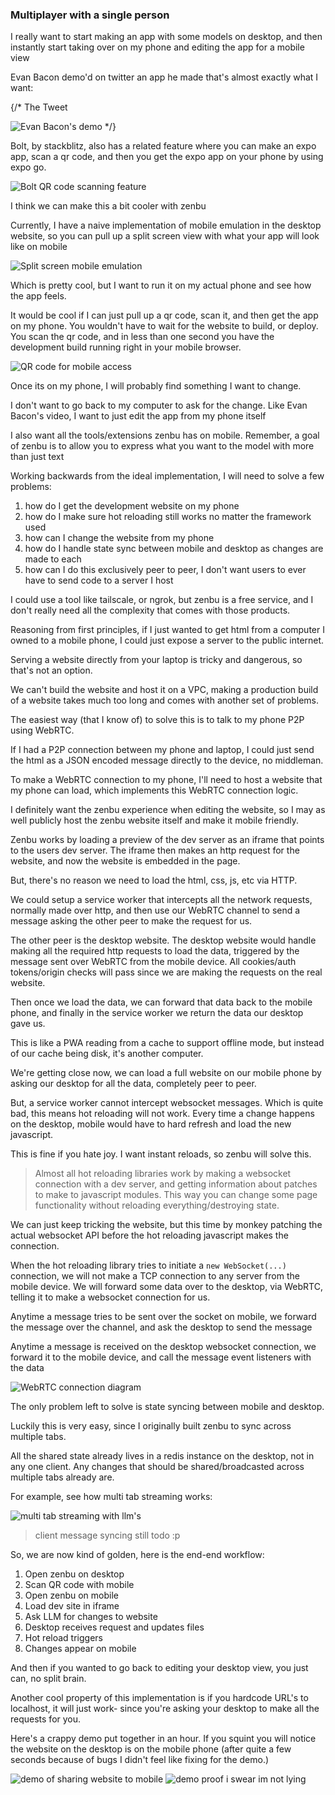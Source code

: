 
### Multiplayer with a single person

I really want to start making an app with some models on desktop, and then instantly start taking over on my phone and editing the app for a mobile view

Evan Bacon demo'd on twitter an app he made that's almost exactly what I want:

<TweetComponent id="1904548835143409948"/>
{/* <Link href="https://x.com/Baconbrix/status/1904548835143409948">The Tweet</Link>

<Image
  src="/devlog/4/bacon.png"
  alt="Evan Bacon's demo"
  width={400}
  height={300}
/> */}

Bolt, by stackblitz, also has a related feature where you can make an expo app, scan a qr code, and then you get the expo app on your phone by using expo go.

<Image
  src="/devlog/4/bolt.png"
  alt="Bolt QR code scanning feature"
  width={500}
  height={300}
/>

I think we can make this a bit cooler with <Link href="/blog/zenbu-devlog-intro"><span className='underline underline-offset-[3px]'>zenbu</span></Link>

Currently, I have a naive implementation of mobile emulation in the desktop website, so you can pull up a split screen view with what your app will look like on mobile

<Image
  src="/devlog/4/split.png"
  alt="Split screen mobile emulation"
  width={600}
  height={400}
/>

Which is pretty cool, but I want to run it on my actual phone and see how the app feels.

It would be cool if I can just pull up a qr code, scan it, and then get the app on my phone. You wouldn't have to wait for the website to build, or deploy. You scan the qr code, and in less than one second you have the development build running right in your mobile browser.

<Image
  src="/devlog/4/qrb.png"
  alt="QR code for mobile access"
  width={500}
  height={300}
/>

Once its on my phone, I will probably find something I want to change.

I don't want to go back to my computer to ask for the change. Like Evan Bacon's video, I want to just edit the app from my phone itself

I also want all the tools/extensions zenbu has on mobile. Remember, a goal of zenbu is to allow you to express what you want to the model with more than just text

Working backwards from the ideal implementation, I will need to solve a few problems:

1. how do I get the development website on my phone
2. how do I make sure hot reloading still works no matter the framework used
3. how can I change the website from my phone
4. how do I handle state sync between mobile and desktop as changes are made to each
5. how can I do this exclusively peer to peer, I don't want users to ever have to send code to a server I host

I could use a tool like tailscale, or ngrok, but zenbu is a free service, and I don't really need all the complexity that comes with those products.

Reasoning from first principles, if I just wanted to get html from a computer I owned to a mobile phone, I could just expose a server to the public internet.

Serving a website directly from your laptop is tricky and dangerous, so that's not an option.

We can't build the website and host it on a VPC, making a production build of a website takes much too long and comes with another set of problems.

The easiest way (that I know of) to solve this is to talk to my phone P2P using WebRTC.

If I had a P2P connection between my phone and laptop, I could just send the html as a JSON encoded message directly to the device, no middleman.

To make a WebRTC connection to my phone, I'll need to host a website that my phone can load, which implements this WebRTC connection logic.

I definitely want the zenbu experience when editing the website, so I may as well publicly host the zenbu website itself and make it mobile friendly.

Zenbu works by loading a preview of the dev server as an iframe that points to the users dev server. The iframe then makes an http request for the website, and now the website is embedded in the page.

But, there's no reason we need to load the html, css, js, etc via HTTP.

We could setup a service worker that intercepts all the network requests, normally made over http, and then use our WebRTC channel to send a message asking the other peer to make the request for us.

The other peer is the desktop website. The desktop website would handle making all the required http requests to load the data, triggered by the message sent over WebRTC from the mobile device. All cookies/auth tokens/origin checks will pass since we are making the requests on the real website.

Then once we load the data, we can forward that data back to the mobile phone, and finally in the service worker we return the data our desktop gave us.

This is like a PWA reading from a cache to support offline mode, but instead of our cache being disk, it's another computer.

We're getting close now, we can load a full website on our mobile phone by asking our desktop for all the data, completely peer to peer.

But, a service worker cannot intercept websocket messages. Which is quite bad, this means hot reloading will not work. Every time a change happens on the desktop, mobile would have to hard refresh and load the new javascript.

This is fine if you hate joy. I want instant reloads, so zenbu will solve this.

> Almost all hot reloading libraries work by making a websocket connection with a dev server, and getting information about patches to make to javascript modules. This way you can change some page functionality without reloading everything/destroying state.

We can just keep tricking the website, but this time by monkey patching the actual websocket API before the hot reloading javascript makes the connection.

When the hot reloading library tries to initiate a `new WebSocket(...)` connection, we will not make a TCP connection to any server from the mobile device. We will forward some data over to the desktop, via WebRTC, telling it to make a websocket connection for us.

Anytime a message tries to be sent over the socket on mobile, we forward the message over the channel, and ask the desktop to send the message

Anytime a message is received on the desktop websocket connection, we forward it to the mobile device, and call the message event listeners with the data

<Image
  src="/devlog/4/diagram.png"
  alt="WebRTC connection diagram"
  width={600}
  height={400}
/>

The only problem left to solve is state syncing between mobile and desktop.

Luckily this is very easy, since I originally built zenbu to sync across multiple tabs.

All the shared state already lives in a redis instance on the desktop, not in any one client. Any changes that should be shared/broadcasted across multiple tabs already are.

For example, see how multi tab streaming works:

<Image
  src="/devlog/4/multi-tab.gif"
  alt="multi tab streaming with llm's"
  width={600}
  height={400}
/>

> client message syncing still todo :p

So, we are now kind of golden, here is the end-end workflow:

1. Open zenbu on desktop
2. Scan QR code with mobile
3. Open zenbu on mobile
4. Load dev site in iframe
5. Ask LLM for changes to website
6. Desktop receives request and updates files
7. Hot reload triggers
8. Changes appear on mobile

And then if you wanted to go back to editing your desktop view, you just can, no split brain.

Another cool property of this implementation is if you hardcode URL's to localhost, it will just work- since you're asking your desktop to make all the requests for you.

Here's a crappy demo put together in an hour. If you squint you will notice the website on the desktop is on the mobile phone (after quite a few seconds because of bugs I didn't feel like fixing for the demo.)



<Image
 src="/devlog/4/demo.gif"
  alt="demo of sharing website to mobile"
  width={600}
  height={400}
/>
<Image
src="/devlog/4/proof.png"
alt="demo proof i swear im not lying"
width={500}
height={300}
/>

